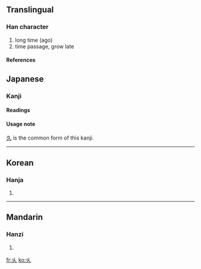 {{see|久}}<!-- may be replaced by zh-forms -->

==Translingual==
===Han character===
{{Han char|rad=丿|as=02|sn=3|four=|canj=女人 (VO)}}
# long time (ago)
# time passage, grow late
====References====
{{Han ref|kx=0082.010|dkj=00119|hdz=10051.020|uh=4E46|ud=20038}}




==Japanese==
===Kanji===
{{ja-kanji|grade=|rs=丿02}}
====Readings====
{{ja-readings|on=[[きゅう]] (kyū), [[く]] (ku)|kun=[[ひさしい]] (hisashii)}}
====Usage note====
[[久]] is the common form of this kanji.
-----
==Korean==
===Hanja===
{{ko-hanja|hangeul=구|rv=gu|mr=ku}}
# {{defn|Korean}}
----
==Mandarin==
===Hanzi===
{{cmn-hanzi|pin=[[jiǔ]] (jiu3)|wg=chiu<sup>3</sup>}}
# {{defn|Mandarin}}

[[fr:乆]]
[[ko:乆]]